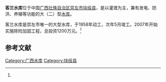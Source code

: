 {{Infobox Reservoir | 
|name                     = 客兰水库
|nickname                 = 
|image                    = 
|image_caption            = 
|map                      = 
|map_caption              = 
|pushpin_map              = China
|pushpin_map_caption      = 客兰水库在中国的位置
|code                     = BHA42A60152
|class                    = 大（二）型[[水库|水库]]
|location_of_reservoir    = [[广西壮族自治区|广西壮族自治区]][[崇左市|崇左市]][[扶绥县|扶绥县]]
|location_of_dam          = [[渠旧镇|渠旧镇]]
|inflow                   = 
|outflow                  = 
|catchment_area           = 35
|reservoir_area           = 
|mean_depth               = 
|maximum_depth            = 
|flood_level              = 
|normal_water_level       = 
|dead_water_level         = 
|water_quality            = 
|island                   = 
|maximum_storage_capacity = 3.23亿
|normal_storage_capacity  = 
|dead_storage_capacity    = 
|type_of_dam              = 
|elevation_of_dam         = 
|height_of_dam            = 
|length_of_dam            = 
|width_of_dam             = 
|installed_capacity       = 
|irrigated_area           = 1.85万亩
|start                    = 1958年
|complete                 = 1959年5月
|cost                     = 
|emigrate                 = 
|latd = 22
|latm = 24
|lats = 03
|latNS = N
|longd = 107
|longm = 38
|longs = 21
|longEW = E
|website = 
|footnotes = <ref>[http://www.tsdh.net/水利文献汇编/PDF文档/中国水库名称代码.pdf 中国水库名称代码]{{dead link|date=2017年12月 |bot=InternetArchiveBot |fix-attempted=yes }}</ref><ref name="除险加固">[http://www.fw75.com/fssl/news_view.asp?newsid=68 扶绥县客兰水库除险加固工程前期工作准备就绪]</ref> 
}}
<mapframe latitude="22.3734" longitude="107.6435" zoom="12" width="280" height="300" align="right" />
'''客兰水库'''位于中国[[广西壮族自治区|广西壮族自治区]][[崇左市|崇左市]][[扶绥县|扶绥县]]，是以灌溉为主，兼有发电、防洪、养殖等功能的大（二）型[[水库|水库]]。

客兰水库是崇左市唯一的大型水库，于1958年动工，次年5月竣工。2007年开始实施除险加固工程，总投资1200万元。<ref name="除险加固"/>

==参考文献==
{{reflist}}
{{DEFAULTSORT:K客}}
[[Category:广西水库|Category:广西水库]]
[[Category:扶绥县|Category:扶绥县]]